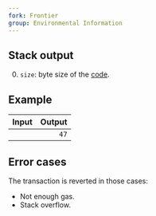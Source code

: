 ```yaml
---
fork: Frontier
group: Environmental Information
---
```


## Stack output

0. `size`: byte size of the [code](/about).

## Example

| Input | Output |
|------:|-------:|
|  | `47` |

## Error cases

The transaction is reverted in those cases:
- Not enough gas.
- Stack overflow.
